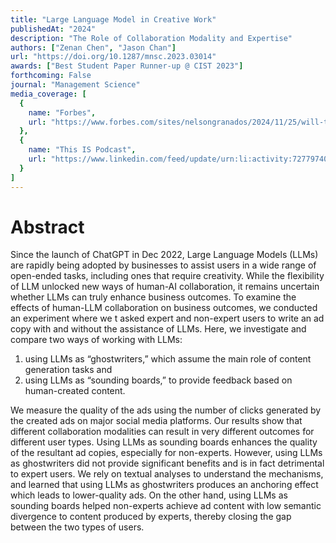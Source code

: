 ```yaml
---
title: "Large Language Model in Creative Work"
publishedAt: "2024"
description: "The Role of Collaboration Modality and Expertise"
authors: ["Zenan Chen", "Jason Chan"]
url: "https://doi.org/10.1287/mnsc.2023.03014"
awards: ["Best Student Paper Runner-up @ CIST 2023"]
forthcoming: False
journal: "Management Science"
media_coverage: [
  {
    name: "Forbes",
    url: "https://www.forbes.com/sites/nelsongranados/2024/11/25/will-the-ai-boom-hurt-creativity-not-if-humans-lead-the-way/"
  },
  {
    name: "This IS Podcast",
    url: "https://www.linkedin.com/feed/update/urn:li:activity:7277974084607512576/"
  }
]
---
```




# Abstract

Since the launch of ChatGPT in Dec 2022, Large Language Models (LLMs) are rapidly being adopted by businesses to assist users in a wide range of open-ended tasks, including ones that require creativity. While the flexibility of LLM unlocked new ways of human-AI collaboration, it remains uncertain whether LLMs can truly enhance business outcomes. To examine the effects of human-LLM collaboration on business outcomes, we conducted an experiment where we t asked expert and non-expert users to write an ad copy with and without the assistance of LLMs. Here, we investigate and compare two ways of working with LLMs:

1. using LLMs as “ghostwriters,” which assume the main role of content generation tasks and
2. using LLMs as “sounding boards,” to provide feedback based on human-created content.

We measure the quality of the ads using the number of clicks generated by the created ads on major social media platforms. Our results show that different collaboration modalities can result in very different outcomes for different user types. Using LLMs as sounding boards enhances the quality of the resultant ad copies, especially for non-experts. However, using LLMs as ghostwriters did not provide significant benefits and is in fact detrimental to expert users. We rely on textual analyses to understand the mechanisms, and learned that using LLMs as ghostwriters produces an anchoring effect which leads to lower-quality ads. On the other hand, using LLMs as sounding boards helped non-experts achieve ad content with low semantic divergence to content produced by experts, thereby closing the gap between the two types of users.
